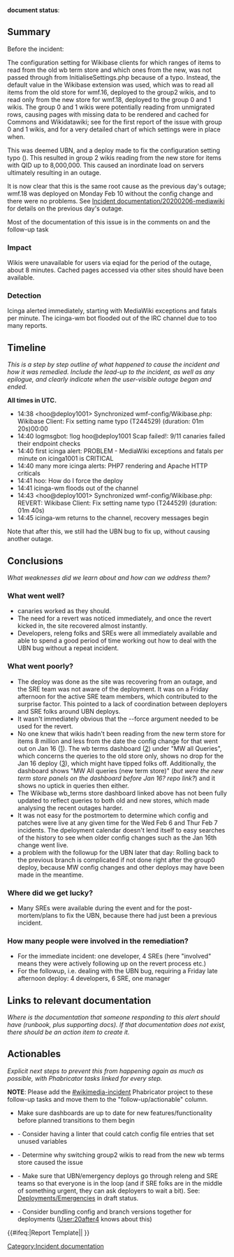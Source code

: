 
'''document status''': {{irdoc-review}}


== Summary ==
Before the incident:

The configuration setting for Wikibase clients for which ranges of items to read from the old wb term store and which ones from the new, was not passed through from InitialiseSettings.php because of a typo. Instead, the default value in the Wikibase extension was used, which was to read all items from the old store for wmf.16, deployed to the group2 wikis, and to read only from the new store for wmf.18, deployed to the group 0 and 1 wikis. The group 0 and 1 wikis were potentially reading from unmigrated rows, causing pages with missing data to be rendered and cached for Commons and Wikidatawiki; see {{phab|T244529}} for the first report of the issue with group 0 and 1 wikis, and {{phab|T244697}} for a very detailed chart of which settings were in place when.

This was deemed UBN, and a deploy made to fix the configuration setting typo ({{gerrit|570892}}). This resulted in group 2 wikis reading from the new store for items with QID up to 8,000,000. This caused an inordinate load on servers ultimately resulting in an outage.

It is now clear that this is the same root cause as the previous day's outage; wmf.18 was deployed on Monday Feb 10 without the config change and there were no problems. See [[Incident documentation/20200206-mediawiki]] for details on the previous day's outage.

Most of the documentation of this issue is in the comments on {{phab|T244529}} and the follow-up task {{phab|T244697}}

=== Impact ===
Wikis were unavailable for users via eqiad for the period of the outage, about 8 minutes. Cached pages accessed via other sites should have been available.

=== Detection ===
Icinga alerted immediately, starting with MediaWiki exceptions and fatals per minute. The icinga-wm bot flooded out of the IRC channel due to too many reports.

== Timeline ==
''This is a step by step outline of what happened to cause the incident and how it was remedied.  Include the lead-up to the incident, as well as any epilogue, and clearly indicate when the user-visible outage began and ended.''
<!-- Tips/Reminders:
- Graphs of the error rate or other surrogate, if available, are useful as well.
- Please ensure to remove private information.
- You can link to a specific offset in SAL using the SAL tool: https://tools.wmflabs.org/sal/
  For example: https://tools.wmflabs.org/sal/production?q=synchronized&d=2012-01-01
A trivial example timeline is given below.
-->

'''All times in UTC.'''

* 14:38 <hoo@deploy1001> Synchronized wmf-config/Wikibase.php: Wikibase Client: Fix setting name typo (T244529) (duration: 01m 20s)00:00
* 14:40 logmsgbot: !log hoo@deploy1001 Scap failed!: 9/11 canaries failed their endpoint checks
* 14:40 first icinga alert: PROBLEM - MediaWiki exceptions and fatals per minute on icinga1001 is CRITICAL
* 14:40 many more icinga alerts: PHP7 rendering and Apache HTTP criticals
* 14:41 hoo: How do I force the deploy
* 14:41 icinga-wm floods out of the channel
* 14:43 <hoo@deploy1001> Synchronized wmf-config/Wikibase.php: REVERT: Wikibase Client: Fix setting name typo (T244529) (duration: 01m 40s)
* 14:45 icinga-wm returns to the channel, recovery messages begin

Note that after this, we still had the UBN bug to fix up, without causing another outage.

== Conclusions ==
''What weaknesses did we learn about and how can we address them?''

=== What went well? ===
* canaries worked as they should.
* The need for a revert was noticed immediately, and once the revert kicked in, the site recovered almost instantly.
* Developers, releng folks and SREs were all immediately available and able to spend a good period of time working out how to deal with the UBN bug without a repeat incident.

=== What went poorly? ===
* The deploy was done as the site was recovering from an outage, and the SRE team was not aware of the deployment. It was on a Friday afternoon for the active SRE team members, which contributed to the surprise factor. This pointed to a lack of coordination between deployers and SRE folks around UBN deploys.
* It wasn't immediately obvious that the --force argument needed to be used for the revert.
* No one knew that wikis hadn't been reading from the new term store for items 8 million and less from the date the config change for that went out on Jan 16 ([https://wikitech.wikimedia.org/w/index.php?title=Deployments&diff=1850912&oldid=1850867]). The wb terms dashboard ([https://grafana.wikimedia.org/d/000000548/wikibase-wb_terms?orgId=1&from=now-30d&to=now]) under "MW all Queries", which concerns the queries to the old store only, shows no drop for the Jan 16 deploy ([https://grafana.wikimedia.org/d/000000548/wikibase-wb_terms?orgId=1&from=1579171137562&to=1579190729243]), which might have tipped folks off. Additionally, the dashboard shows "MW All queries (new term store)" (''but were the new term store panels on the dashboard before Jan 16? repo link?'') and it shows no uptick in queries then either.
* The Wikibase wb_terms store dashboard linked above has not been fully updated to reflect queries to both old and new stores, which made analysing the recent outages harder.
* It was not easy for the postmortem to determine which config and patches were live at any given time for the Wed Feb 6 and Thur Feb 7 incidents. The dpeloyment calendar doesn't lend itself to easy searches of the history to see when older config changes such as the Jan 16th change went live.
* a problem with the followup for the UBN later that day: Rolling back to the previous branch is complicated if not done right after the group0 deploy, because MW config changes and other deploys may have been made in the meantime.

=== Where did we get lucky? ===
* Many SREs were available during the event and for the post-mortem/plans to fix the UBN, because there had just been a previous incident.

=== How many people were involved in the remediation? ===

* For the immediate incident: one developer, 4 SREs (here "involved" means they were actively following up on the revert process etc.)
* For the followup, i.e. dealing with the UBN bug, requiring a Friday late afternoon deploy: 4 developers, 6 SRE, one manager

== Links to relevant documentation ==
''Where is the documentation that someone responding to this alert should have (runbook, plus supporting docs). If that documentation does not exist, there should be an action item to create it.''

== Actionables ==
''Explicit next steps to prevent this from happening again as much as possible, with Phabricator tasks linked for every step.''

'''NOTE''': Please add the [[phab:tag/wikimedia-incident/|#wikimedia-incident]] Phabricator project to these follow-up tasks and move them to the "follow-up/actionable" column.
* Make sure dashboards are up to date for new features/functionality  before planned transitions to them begin
* {{phab|T248866}} - Consider having a linter that could catch config file entries that set unused variables
* {{phab|T244697}} - Determine why switching group2 wikis to read from the new wb terms store caused the issue
* {{phab|T245046}} - Make sure that UBN/emergency deploys go through releng and SRE teams so that everyone is in the loop (and if SRE folks are in the middle of something urgent, they can ask deployers to wait a bit). See: [[Deployments/Emergencies]] in draft status.
* {{phab|T218412}} - Consider bundling config and branch versions together for deployments ([[User:20after4]] knows about this)
{{#ifeq:{{SUBPAGENAME}}|Report Template||
[[Category:Incident documentation]]
}}